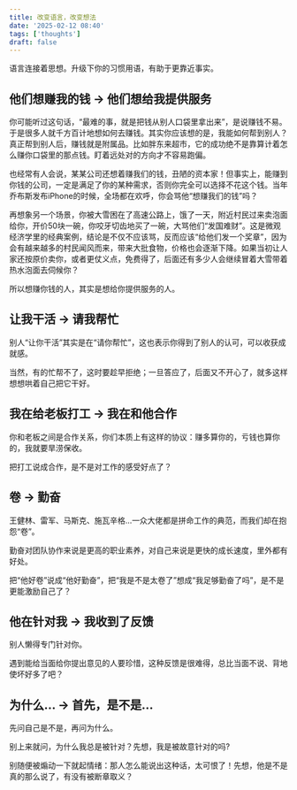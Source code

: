 ```yaml
---
title: 改变语言，改变想法
date: '2025-02-12 08:40'
tags: ['thoughts']
draft: false
---
```


语言连接着思想。升级下你的习惯用语，有助于更靠近事实。

## 他们想赚我的钱 -> 他们想给我提供服务

你可能听过这句话，“最难的事，就是把钱从别人口袋里拿出来”，是说赚钱不易。于是很多人就千方百计地想如何去赚钱。其实你应该想的是，我能如何帮到别人？真正帮到别人后，赚钱就是附属品。比如胖东来超市，它的成功绝不是靠算计着怎么赚你口袋里的那点钱。盯着远处对的方向才不容易跑偏。

也经常有人会说，某某公司还想着赚我们的钱，丑陋的资本家！但事实上，能赚到你钱的公司，一定是满足了你的某种需求，否则你完全可以选择不花这个钱。当年乔布斯发布iPhone的时候，全场都在欢呼，你会骂他“想赚我们的钱”吗？

再想象另一个场景，你被大雪困在了高速公路上，饿了一天，附近村民过来卖泡面给你，开价50块一碗，你咬牙切齿地买了一碗，大骂他们“发国难财”。这是微观经济学里的经典案例，结论是不仅不应该骂，反而应该“给他们发一个奖章”，因为会有越来越多的村民闻风而来，带来大批食物，价格也会逐渐下降。如果当初让人家还按原价卖你，或者更仗义点，免费得了，后面还有多少人会继续冒着大雪带着热水泡面去伺候你？

所以想赚你钱的人，其实是想给你提供服务的人。

## 让我干活 -> 请我帮忙

别人“让你干活”其实是在“请你帮忙”，这也表示你得到了别人的认可，可以收获成就感。

当然，有的忙帮不了，这时要趁早拒绝；一旦答应了，后面又不开心了，就多这样想想哄着自己把它干好。

## 我在给老板打工 -> 我在和他合作

你和老板之间是合作关系，你们本质上有这样的协议：赚多算你的，亏钱也算你的，我就要旱涝保收。

把打工说成合作，是不是对工作的感受好点了？

## 卷 -> 勤奋

王健林、雷军、马斯克、施瓦辛格...一众大佬都是拼命工作的典范，而我们却在抱怨“卷”。

勤奋对团队协作来说是更高的职业素养，对自己来说是更快的成长速度，里外都有好处。

把“他好卷”说成“他好勤奋”，把“我是不是太卷了”想成“我足够勤奋了吗”，是不是更能激励自己了？

## 他在针对我 -> 我收到了反馈

别人懒得专门针对你。

遇到能给当面给你提出意见的人要珍惜，这种反馈是很难得，总比当面不说、背地使坏好多了吧？

## 为什么... -> 首先，是不是...

先问自己是不是，再问为什么。

别上来就问，为什么我总是被针对？先想，我是被故意针对的吗?

别随便被煽动一下就起情绪：那人怎么能说出这种话，太可恨了！先想，他是不是真的那么说了，有没有被断章取义？
